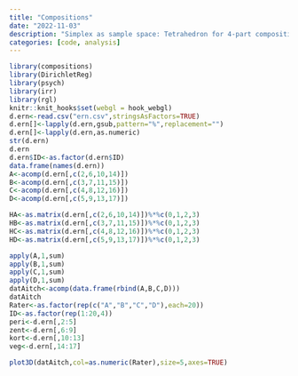 ```yaml
---
title: "Compositions"
date: "2022-11-03"
description: "Simplex as sample space: Tetrahedron for 4-part compositions"
categories: [code, analysis]
---
```



```r
library(compositions)
library(DirichletReg)
library(psych)
library(irr)
library(rgl)
knitr::knit_hooks$set(webgl = hook_webgl)
d.ern<-read.csv("ern.csv",stringsAsFactors=TRUE)
d.ern[]<-lapply(d.ern,gsub,pattern="%",replacement="")
d.ern[]<-lapply(d.ern,as.numeric)
str(d.ern)
d.ern
d.ern$ID<-as.factor(d.ern$ID)
data.frame(names(d.ern))
A<-acomp(d.ern[,c(2,6,10,14)])
B<-acomp(d.ern[,c(3,7,11,15)])
C<-acomp(d.ern[,c(4,8,12,16)])
D<-acomp(d.ern[,c(5,9,13,17)])

HA<-as.matrix(d.ern[,c(2,6,10,14)])%*%c(0,1,2,3)
HB<-as.matrix(d.ern[,c(3,7,11,15)])%*%c(0,1,2,3)
HC<-as.matrix(d.ern[,c(4,8,12,16)])%*%c(0,1,2,3)
HD<-as.matrix(d.ern[,c(5,9,13,17)])%*%c(0,1,2,3)

apply(A,1,sum) 
apply(B,1,sum)
apply(C,1,sum) 
apply(D,1,sum)
datAitch<-acomp(data.frame(rbind(A,B,C,D)))
datAitch
Rater<-as.factor(rep(c("A","B","C","D"),each=20))
ID<-as.factor(rep(1:20,4))
peri<-d.ern[,2:5]
zent<-d.ern[,6:9]
kort<-d.ern[,10:13]
veg<-d.ern[,14:17]
```



```r
plot3D(datAitch,col=as.numeric(Rater),size=5,axes=TRUE)
```
